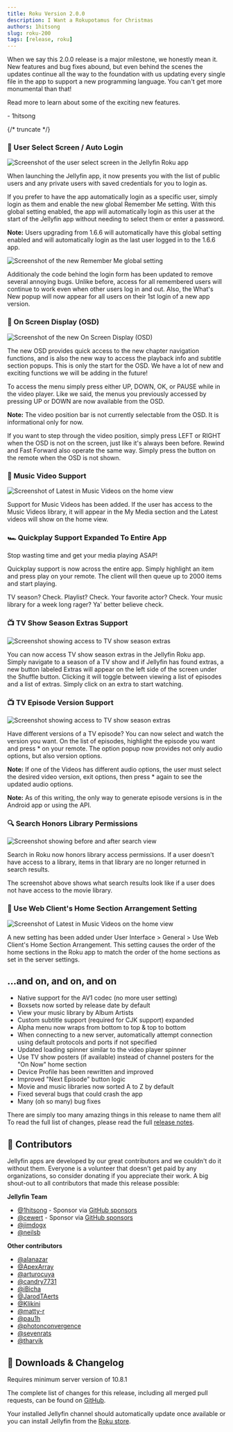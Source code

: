 ```yaml
---
title: Roku Version 2.0.0
description: I Want a Rokupotamus for Christmas
authors: 1hitsong
slug: roku-200
tags: [release, roku]
---
```


When we say this 2.0.0 release is a major milestone, we honestly mean it. New features and bug fixes abound, but even behind the scenes the updates continue all the way to the foundation with us updating every single file in the app to support a new programming language. You can't get more monumental than that!

Read more to learn about some of the exciting new features.

\- 1hitsong

{/* truncate */}

### 👥 User Select Screen / Auto Login

![Screenshot of the user select screen in the Jellyfin Roku app](./UserSelect.gif)

When launching the Jellyfin app, it now presents you with the list of public users and any private users with saved credentials for you to login as.

If you prefer to have the app automatically login as a specific user, simply login as them and enable the new global Remember Me setting. With this global setting enabled, the app will automatically login as this user at the start of the Jellyfin app without needing to select them or enter a password.

**Note:** Users upgrading from 1.6.6 will automatically have this global setting enabled and will automatically login as the last user logged in to the 1.6.6 app.

![Screenshot of the new Remember Me global setting](./RememberMe.jpg)

Additionaly the code behind the login form has been updated to remove several annoying bugs. Unlike before, access for all remembered users will continue to work even when other users log in and out. Also, the What's New popup will now appear for all users on their 1st login of a new app version.

### 🎥 On Screen Display (OSD)

![Screenshot of the new On Screen Display (OSD)](./OSD.jpg)

The new OSD provides quick access to the new chapter navigation functions, and is also the new way to access the playback info and subtitle section popups. This is only the start for the OSD. We have a lot of new and exciting functions we will be adding in the future!

To access the menu simply press either UP, DOWN, OK, or PAUSE while in the video player. Like we said, the menus you previously accessed by pressing UP or DOWN are now available from the OSD.

**Note:** The video position bar is not currently selectable from the OSD. It is informational only for now.

If you want to step through the video position, simply press LEFT or RIGHT when the OSD is not on the screen, just like it's always been before. Rewind and Fast Forward also operate the same way. Simply press the button on the remote when the OSD is not shown.

### 🎸 Music Video Support

![Screenshot of Latest in Music Videos on the home view](./MusicVideos.jpg)

Support for Music Videos has been added. If the user has access to the Music Videos library, it will appear in the My Media section and the Latest videos will show on the home view.

### 🏎️ Quickplay Support Expanded To Entire App

Stop wasting time and get your media playing ASAP!

Quickplay support is now across the entire app. Simply highlight an item and press play on your remote. The client will then queue up to 2000 items and start playing.

TV season? Check. Playlist? Check. Your favorite actor? Check. Your music library for a week long rager? Ya' better believe check.

### 📺 TV Show Season Extras Support

![Screenshot showing access to TV show season extras](./Extras.gif)

You can now access TV show season extras in the Jellyfin Roku app. Simply navigate to a season of a TV show and if Jellyfin has found extras, a new button labeled Extras will appear on the left side of the screen under the Shuffle button. Clicking it will toggle between viewing a list of episodes and a list of extras. Simply click on an extra to start watching.

### 📺 TV Episode Version Support

![Screenshot showing access to TV show season extras](./EpisodeVersions.jpg)

Have different versions of a TV episode? You can now select and watch the version you want. On the list of episodes, highlight the episode you want and press * on your remote. The option popup now provides not only audio options, but also version options.

**Note:** If one of the Videos has different audio options, the user must select the desired video version, exit options, then press * again to see the updated audio options.

**Note:** As of this writing, the only way to generate episode versions is in the Android app or using the API.

### 🔍 Search Honors Library Permissions

![Screenshot showing before and after search view](./SearchPermissions.jpg)

Search in Roku now honors library access permissions. If a user doesn't have access to a library, items in that library are no longer returned in search results.

The screenshot above shows what search results look like if a user does not have access to the movie library.

### 🔢 Use Web Client's Home Section Arrangement Setting

![Screenshot of Latest in Music Videos on the home view](./HomeSections.jpg)

A new setting has been added under User Interface > General > Use Web Client's Home Section Arrangement. This setting causes the order of the home sections in the Roku app to match the order of the home sections as set in the server settings.

## ...and on, and on, and on

- Native support for the AV1 codec (no more user setting)
- Boxsets now sorted by release date by default
- View your music library by Album Artists
- Custom subtitle support (required for CJK support) expanded
- Alpha menu now wraps from bottom to top & top to bottom
- When connecting to a new server, automatically attempt connection using default protocols and ports if not specified
- Updated loading spinner similar to the video player spinner
- Use TV show posters (if available) instead of channel posters for the \"On Now\" home section
- Device Profile has been rewritten and improved
- Improved \"Next Episode\" button logic
- Movie and music libraries now sorted A to Z by default
- Fixed several bugs that could crash the app
- Many (oh so many) bug fixes

There are simply too many amazing things in this release to name them all! To read the full list of changes, please read the full [release notes](https://github.com/jellyfin/jellyfin-roku/releases/tag/v2.0.0).

## 👥 Contributors

Jellyfin apps are developed by our great contributors and we couldn't do it without them. Everyone is a volunteer that
doesn't get paid by any organizations, so consider donating if you appreciate their work. A big shout-out to all
contributors that made this release possible:

**Jellyfin Team**
- [@1hitsong](https://github.com/1hitsong) - Sponsor via [GitHub sponsors](https://github.com/sponsors/1hitsong)
- [@cewert](https://github.com/cewert) - Sponsor via [GitHub sponsors](https://github.com/sponsors/cewert)
- [@jimdogx](https://github.com/jimdogx)
- [@neilsb](https://github.com/neilsb)

**Other contributors**
- [@alanazar](https://github.com/alanazar)
- [@ApexArray](https://github.com/ApexArray)
- [@arturocuya](https://github.com/arturocuya)
- [@candry7731](https://github.com/candry7731)
- [@iBicha](https://github.com/iBicha)
- [@JarodTAerts](https://github.com/JarodTAerts)
- [@Klikini](https://github.com/Klikini)
- [@matty-r](https://github.com/matty-r)
- [@pau1h](https://github.com/pau1h)
- [@photonconvergence](https://github.com/photonconvergence)
- [@sevenrats](https://github.com/sevenrats)
- [@tharvik](https://github.com/tharvik)


## 💾 Downloads & Changelog

Requires minimum server version of 10.8.1

The complete list of changes for this release, including all merged pull requests, can be found on
[GitHub](https://github.com/jellyfin/jellyfin-roku/releases/tag/v2.0.0).

Your installed Jellyfin channel should automatically update once available or you can install Jellyfin 
from the [Roku store](https://channelstore.roku.com/details/592369/jellyfin).

